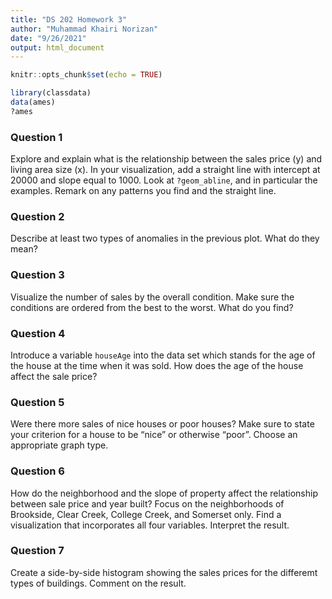 ```yaml
---
title: "DS 202 Homework 3"
author: "Muhammad Khairi Norizan"
date: "9/26/2021"
output: html_document
---
```


```r
knitr::opts_chunk$set(echo = TRUE)
```

```r
library(classdata)
data(ames)
?ames
```

### Question 1

Explore and explain what is the relationship between the sales price (y) and living area size (x). In your visualization, add a straight line with intercept at 20000 and slope equal to 1000. Look at `?geom_abline`, and in particular the examples. Remark on any patterns you find and the straight line. 

### Question 2

Describe at least two types of anomalies in the previous plot. What do they mean?

### Question 3

Visualize the number of sales by the overall condition. Make sure the conditions are ordered from the best to the worst. What do you find?

### Question 4

Introduce a variable `houseAge` into the data set which stands for the age of the house at the time when it was sold. How does the age of the house affect the sale price?

### Question 5

Were there more sales of nice houses or poor houses? Make sure to state your criterion for a house to be "nice" or otherwise "poor". Choose an appropriate graph type.

### Question 6

How do the neighborhood and the slope of property affect the relationship between sale price and year built? Focus on the neighborhoods of Brookside, Clear Creek, College Creek, and Somerset only. Find a visualization that incorporates all four variables. Interpret the result.

### Question 7

Create a side-by-side histogram showing the sales prices for the differemt types of buildings. Comment on the result.


